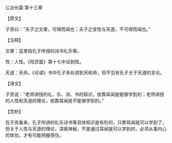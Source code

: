 

公冶长篇·第十三章

【原文】

子贡曰：“夫子之文章，可得而闻也；夫子之言性与天道，不可得而闻也。”

【注释】

文章：这里指孔子传授的诗书礼乐等。

性：人性。《阳货篇》第十七中谈到性。

天道：天命。《论语》书中孔子多处讲到天和命，但不见有孔子关于天道的言论。

【译文】

子贡说：“老师讲授的礼、乐、诗、书的知识，依靠耳闻是能够学到的；老师讲授的人性和天道的理论，依靠耳闻是不能够学到的。”

【赏析】

在子贡看来，孔子所讲的礼乐诗书等具体知识是有形的，只靠耳闻就可以学到了，但关于人性与天道的理论，深奥神秘，不是通过耳闻就可以学到的，必须从事内心的体验，才有可能把握得住。

